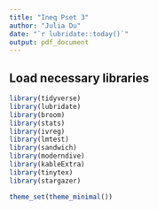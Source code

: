 ```yaml
---
title: "Ineq Pset 3"
author: "Julia Du"
date: "`r lubridate::today()`"
output: pdf_document
---
```


## Load necessary libraries
```r
library(tidyverse)
library(lubridate)
library(broom)
library(stats)
library(ivreg)
library(lmtest)
library(sandwich)
library(moderndive)
library(kableExtra)
library(tinytex)
library(stargazer)

theme_set(theme_minimal())
```

